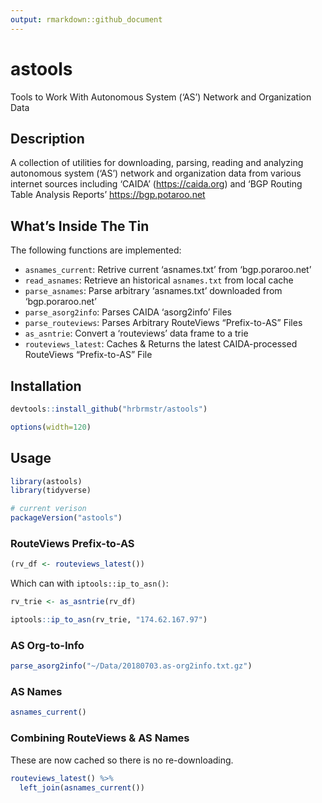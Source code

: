 ```yaml
---
output: rmarkdown::github_document
---
```


# astools

Tools to Work With Autonomous System ('AS') Network and Organization Data

## Description

A collection of utilities for downloading, parsing, reading and analyzing autonomous system ('AS') network and organization data from various internet sources including 'CAIDA' (<https://caida.org>) and 'BGP Routing Table Analysis Reports' <https://bgp.potaroo.net>

## What's Inside The Tin

The following functions are implemented:

- `asnames_current`:	Retrive current 'asnames.txt' from 'bgp.poraroo.net'
- `read_asnames`:	 Retrieve an historical `asnames.txt` from local cache
- `parse_asnames`:	Parse arbitrary 'asnames.txt' downloaded from 'bgp.poraroo.net'
- `parse_asorg2info`:	Parses CAIDA 'asorg2info' Files
- `parse_routeviews`:	Parses Arbitrary RouteViews "Prefix-to-AS" Files
- `as_asntrie`:	Convert a 'routeviews' data frame to a trie
- `routeviews_latest`:	Caches & Returns the latest CAIDA-processed RouteViews "Prefix-to-AS" File

## Installation

```r
devtools::install_github("hrbrmstr/astools")
```

```r
options(width=120)
```

## Usage

```r
library(astools)
library(tidyverse)

# current verison
packageVersion("astools")

```

### RouteViews Prefix-to-AS

```r
(rv_df <- routeviews_latest())
```

Which can with `iptools::ip_to_asn()`:

```r
rv_trie <- as_asntrie(rv_df)

iptools::ip_to_asn(rv_trie, "174.62.167.97")
```

### AS Org-to-Info

```r
parse_asorg2info("~/Data/20180703.as-org2info.txt.gz")
```

### AS Names

```r
asnames_current()
```

### Combining RouteViews & AS Names

These are now cached so there is no re-downloading.

```r
routeviews_latest() %>% 
  left_join(asnames_current())
```
